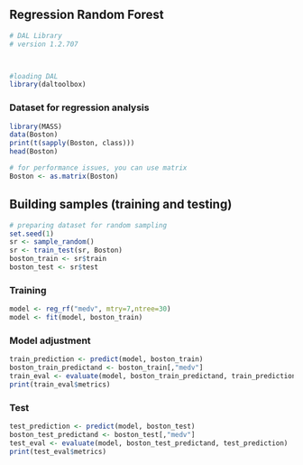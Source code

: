 ## Regression Random Forest

```r
# DAL Library
# version 1.2.707



#loading DAL
library(daltoolbox) 
```

### Dataset for regression analysis

```r
library(MASS)
data(Boston)
print(t(sapply(Boston, class)))
head(Boston)
```

```r
# for performance issues, you can use matrix
Boston <- as.matrix(Boston)
```

## Building samples (training and testing)

```r
# preparing dataset for random sampling
set.seed(1)
sr <- sample_random()
sr <- train_test(sr, Boston)
boston_train <- sr$train
boston_test <- sr$test
```

### Training

```r
model <- reg_rf("medv", mtry=7,ntree=30)
model <- fit(model, boston_train)
```

### Model adjustment

```r
train_prediction <- predict(model, boston_train)
boston_train_predictand <- boston_train[,"medv"]
train_eval <- evaluate(model, boston_train_predictand, train_prediction)
print(train_eval$metrics)
```

### Test

```r
test_prediction <- predict(model, boston_test)
boston_test_predictand <- boston_test[,"medv"]
test_eval <- evaluate(model, boston_test_predictand, test_prediction)
print(test_eval$metrics)
```

